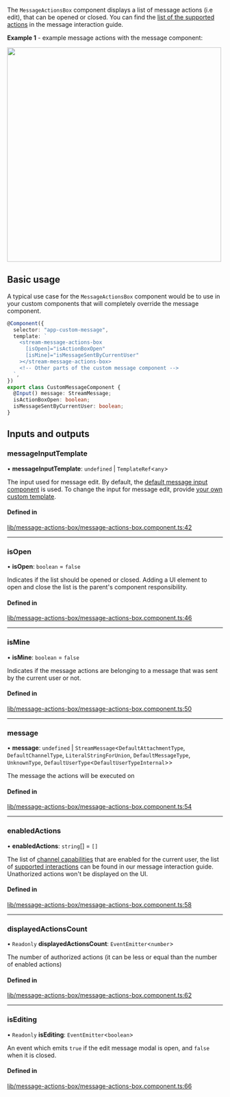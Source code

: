
The `MessageActionsBox` component displays a list of message actions (i.e edit), that can be opened or closed. You can find the [list of the supported actions](../concepts/message-interactions.mdx) in the message interaction guide.

**Example 1** - example message actions with the message component:

<img src={MessageActionsScreenshot} width="500" />

## Basic usage

A typical use case for the `MessageActionsBox` component would be to use in your custom components that will completely override the message component.

```typescript
@Component({
  selector: "app-custom-message",
  template: `
    <stream-message-actions-box
      [isOpen]="isActionBoxOpen"
      [isMine]="isMessageSentByCurrentUser"
    ></stream-message-actions-box>
    <!-- Other parts of the custom message component -->
  `,
})
export class CustomMessageComponent {
  @Input() message: StreamMessage;
  isActionBoxOpen: boolean;
  isMessageSentByCurrentUser: boolean;
}
```

[//]: # "Start of generated content"
## Inputs and outputs 


### messageInputTemplate

• **messageInputTemplate**: `undefined` \| `TemplateRef`<`any`\>

The input used for message edit. By default, the [default message input component](./MessageInputComponent.mdx) is used. To change the input for message edit, provide [your own custom template](./MessageInputComponent.mdx/#customization).

#### Defined in

[lib/message-actions-box/message-actions-box.component.ts:42](https://github.com/GetStream/stream-chat-angular/blob/762e08a/projects/stream-chat-angular/src/lib/message-actions-box/message-actions-box.component.ts#L42)

___

### isOpen

• **isOpen**: `boolean` = `false`

Indicates if the list should be opened or closed. Adding a UI element to open and close the list is the parent's component responsibility.

#### Defined in

[lib/message-actions-box/message-actions-box.component.ts:46](https://github.com/GetStream/stream-chat-angular/blob/762e08a/projects/stream-chat-angular/src/lib/message-actions-box/message-actions-box.component.ts#L46)

___

### isMine

• **isMine**: `boolean` = `false`

Indicates if the message actions are belonging to a message that was sent by the current user or not.

#### Defined in

[lib/message-actions-box/message-actions-box.component.ts:50](https://github.com/GetStream/stream-chat-angular/blob/762e08a/projects/stream-chat-angular/src/lib/message-actions-box/message-actions-box.component.ts#L50)

___

### message

• **message**: `undefined` \| `StreamMessage`<`DefaultAttachmentType`, `DefaultChannelType`, `LiteralStringForUnion`, `DefaultMessageType`, `UnknownType`, `DefaultUserType`<`DefaultUserTypeInternal`\>\>

The message the actions will be executed on

#### Defined in

[lib/message-actions-box/message-actions-box.component.ts:54](https://github.com/GetStream/stream-chat-angular/blob/762e08a/projects/stream-chat-angular/src/lib/message-actions-box/message-actions-box.component.ts#L54)

___

### enabledActions

• **enabledActions**: `string`[] = `[]`

The list of [channel capabilities](https://getstream.io/chat/docs/javascript/channel_capabilities/?language=javascript) that are enabled for the current user, the list of [supported interactions](../concepts/message-interactions.mdx) can be found in our message interaction guide. Unathorized actions won't be displayed on the UI.

#### Defined in

[lib/message-actions-box/message-actions-box.component.ts:58](https://github.com/GetStream/stream-chat-angular/blob/762e08a/projects/stream-chat-angular/src/lib/message-actions-box/message-actions-box.component.ts#L58)

___

### displayedActionsCount

• `Readonly` **displayedActionsCount**: `EventEmitter`<`number`\>

The number of authorized actions (it can be less or equal than the number of enabled actions)

#### Defined in

[lib/message-actions-box/message-actions-box.component.ts:62](https://github.com/GetStream/stream-chat-angular/blob/762e08a/projects/stream-chat-angular/src/lib/message-actions-box/message-actions-box.component.ts#L62)

___

### isEditing

• `Readonly` **isEditing**: `EventEmitter`<`boolean`\>

An event which emits `true` if the edit message modal is open, and `false` when it is closed.

#### Defined in

[lib/message-actions-box/message-actions-box.component.ts:66](https://github.com/GetStream/stream-chat-angular/blob/762e08a/projects/stream-chat-angular/src/lib/message-actions-box/message-actions-box.component.ts#L66)

[//]: # "End of generated content"
